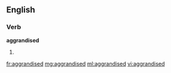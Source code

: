 ==English==

===Verb===
'''aggrandised'''

# {{past of|[[aggrandise]]}}

[[fr:aggrandised]]
[[mg:aggrandised]]
[[ml:aggrandised]]
[[vi:aggrandised]]